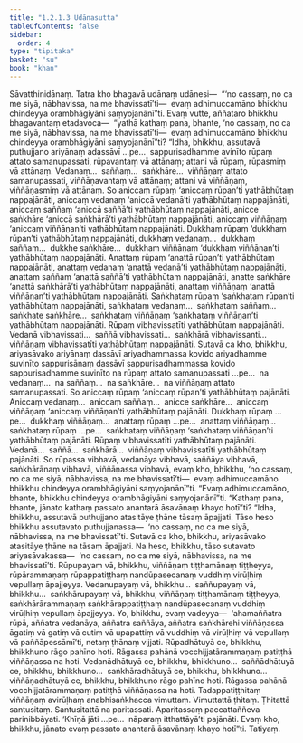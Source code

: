 ```yaml
---
title: "1.2.1.3 Udānasutta"
tableOfContents: false
sidebar:
  order: 4
type: "tipitaka"
basket: "su"
book: "khan"
---
```



<DynamicBreadcrumb />

<Division number="55" book="khan">

<Paragraph number="242" book="khan">
Sāvatthinidānaṃ. Tatra kho bhagavā udānaṃ udānesi—  “‘no cassaṃ, no ca me siyā, nābhavissa, na me bhavissatī’ti—  evaṃ adhimuccamāno bhikkhu chindeyya orambhāgiyāni saṃyojanānī”ti. Evaṃ vutte, aññataro bhikkhu bhagavantaṃ etadavoca—  “yathā kathaṃ pana, bhante, ‘no cassaṃ, no ca me siyā, nābhavissa, na me bhavissatī’ti—  evaṃ adhimuccamāno bhikkhu chindeyya orambhāgiyāni saṃyojanānī”ti?
</Paragraph>

<Paragraph number="243" book="khan">
“Idha, bhikkhu, assutavā puthujjano ariyānaṃ adassāvī …pe…  sappurisadhamme avinīto rūpaṃ attato samanupassati, rūpavantaṃ vā attānaṃ; attani vā rūpaṃ, rūpasmiṃ vā attānaṃ. Vedanaṃ…  saññaṃ…  saṅkhāre…  viññāṇaṃ attato samanupassati, viññāṇavantaṃ vā attānaṃ; attani vā viññāṇaṃ, viññāṇasmiṃ vā attānaṃ.
</Paragraph>

<Paragraph number="244" book="khan">
So aniccaṃ rūpaṃ ‘aniccaṃ rūpan’ti yathābhūtaṃ nappajānāti, aniccaṃ vedanaṃ ‘aniccā vedanā’ti yathābhūtaṃ nappajānāti, aniccaṃ saññaṃ ‘aniccā saññā’ti yathābhūtaṃ nappajānāti, anicce saṅkhāre ‘aniccā saṅkhārā’ti yathābhūtaṃ nappajānāti, aniccaṃ viññāṇaṃ ‘aniccaṃ viññāṇan’ti yathābhūtaṃ nappajānāti.
</Paragraph>

<Paragraph number="245" book="khan">
Dukkhaṃ rūpaṃ ‘dukkhaṃ rūpan’ti yathābhūtaṃ nappajānāti, dukkhaṃ vedanaṃ…  dukkhaṃ saññaṃ…  dukkhe saṅkhāre…  dukkhaṃ viññāṇaṃ ‘dukkhaṃ viññāṇan’ti yathābhūtaṃ nappajānāti.
</Paragraph>

<Paragraph number="246" book="khan">
Anattaṃ rūpaṃ ‘anattā rūpan’ti yathābhūtaṃ nappajānāti, anattaṃ vedanaṃ ‘anattā vedanā’ti yathābhūtaṃ nappajānāti, anattaṃ saññaṃ ‘anattā saññā’ti yathābhūtaṃ nappajānāti, anatte saṅkhāre ‘anattā saṅkhārā’ti yathābhūtaṃ nappajānāti, anattaṃ viññāṇaṃ ‘anattā viññāṇan’ti yathābhūtaṃ nappajānāti.
</Paragraph>

<Paragraph number="247" book="khan">
Saṅkhataṃ rūpaṃ ‘saṅkhataṃ rūpan’ti yathābhūtaṃ nappajānāti, saṅkhataṃ vedanaṃ…  saṅkhataṃ saññaṃ…  saṅkhate saṅkhāre…  saṅkhataṃ viññāṇaṃ ‘saṅkhataṃ viññāṇan’ti yathābhūtaṃ nappajānāti. Rūpaṃ vibhavissatīti yathābhūtaṃ nappajānāti. Vedanā vibhavissati…  saññā vibhavissati…  saṅkhārā vibhavissanti…  viññāṇaṃ vibhavissatīti yathābhūtaṃ nappajānāti.
</Paragraph>

<Paragraph number="248" book="khan">
Sutavā ca kho, bhikkhu, ariyasāvako ariyānaṃ dassāvī ariyadhammassa kovido ariyadhamme suvinīto sappurisānaṃ dassāvī sappurisadhammassa kovido sappurisadhamme suvinīto na rūpaṃ attato samanupassati …pe…  na vedanaṃ…  na saññaṃ…  na saṅkhāre…  na viññāṇaṃ attato samanupassati.
</Paragraph>

<Paragraph number="249" book="khan">
So aniccaṃ rūpaṃ ‘aniccaṃ rūpan’ti yathābhūtaṃ pajānāti. Aniccaṃ vedanaṃ…  aniccaṃ saññaṃ…  anicce saṅkhāre…  aniccaṃ viññāṇaṃ ‘aniccaṃ viññāṇan’ti yathābhūtaṃ pajānāti. Dukkhaṃ rūpaṃ …pe…  dukkhaṃ viññāṇaṃ…  anattaṃ rūpaṃ …pe…  anattaṃ viññāṇaṃ…  saṅkhataṃ rūpaṃ …pe…  saṅkhataṃ viññāṇaṃ ‘saṅkhataṃ viññāṇan’ti yathābhūtaṃ pajānāti. Rūpaṃ vibhavissatīti yathābhūtaṃ pajānāti. Vedanā…  saññā…  saṅkhārā…  viññāṇaṃ vibhavissatīti yathābhūtaṃ pajānāti.
</Paragraph>

<Paragraph number="250" book="khan">
So rūpassa vibhavā, vedanāya vibhavā, saññāya vibhavā, saṅkhārānaṃ vibhavā, viññāṇassa vibhavā, evaṃ kho, bhikkhu, ‘no cassaṃ, no ca me siyā, nābhavissa, na me bhavissatī’ti—  evaṃ adhimuccamāno bhikkhu chindeyya orambhāgiyāni saṃyojanānī”ti. “Evaṃ adhimuccamāno, bhante, bhikkhu chindeyya orambhāgiyāni saṃyojanānī”ti.
</Paragraph>

<Paragraph number="251" book="khan">
“Kathaṃ pana, bhante, jānato kathaṃ passato anantarā āsavānaṃ khayo hotī”ti? “Idha, bhikkhu, assutavā puthujjano atasitāye ṭhāne tāsaṃ āpajjati. Tāso heso bhikkhu assutavato puthujjanassa—  ‘no cassaṃ, no ca me siyā, nābhavissa, na me bhavissatī’ti.
</Paragraph>

<Paragraph number="252" book="khan">
Sutavā ca kho, bhikkhu, ariyasāvako atasitāye ṭhāne na tāsaṃ āpajjati. Na heso, bhikkhu, tāso sutavato ariyasāvakassa—  ‘no cassaṃ, no ca me siyā, nābhavissa, na me bhavissatī’ti. Rūpupayaṃ vā, bhikkhu, viññāṇaṃ tiṭṭhamānaṃ tiṭṭheyya, rūpārammaṇaṃ rūpappatiṭṭhaṃ nandūpasecanaṃ vuddhiṃ virūḷhiṃ vepullaṃ āpajjeyya. Vedanupayaṃ vā, bhikkhu…  saññupayaṃ vā, bhikkhu…  saṅkhārupayaṃ vā, bhikkhu, viññāṇaṃ tiṭṭhamānaṃ tiṭṭheyya, saṅkhārārammaṇaṃ saṅkhārappatiṭṭhaṃ nandūpasecanaṃ vuddhiṃ virūḷhiṃ vepullaṃ āpajjeyya.
</Paragraph>

<Paragraph number="253" book="khan">
Yo, bhikkhu, evaṃ vadeyya—  ‘ahamaññatra rūpā, aññatra vedanāya, aññatra saññāya, aññatra saṅkhārehi viññāṇassa āgatiṃ vā gatiṃ vā cutiṃ vā upapattiṃ vā vuddhiṃ vā virūḷhiṃ vā vepullaṃ vā paññāpessāmī’ti, netaṃ ṭhānaṃ vijjati.
</Paragraph>

<Paragraph number="254" book="khan">
Rūpadhātuyā ce, bhikkhu, bhikkhuno rāgo pahīno hoti. Rāgassa pahānā vocchijjatārammaṇaṃ patiṭṭhā viññāṇassa na hoti. Vedanādhātuyā ce, bhikkhu, bhikkhuno…  saññādhātuyā ce, bhikkhu, bhikkhuno…  saṅkhāradhātuyā ce, bhikkhu, bhikkhuno…  viññāṇadhātuyā ce, bhikkhu, bhikkhuno rāgo pahīno hoti. Rāgassa pahānā vocchijjatārammaṇaṃ patiṭṭhā viññāṇassa na hoti. Tadappatiṭṭhitaṃ viññāṇaṃ avirūḷhaṃ anabhisaṅkhacca vimuttaṃ. Vimuttattā ṭhitaṃ. Ṭhitattā santusitaṃ. Santusitattā na paritassati. Aparitassaṃ paccattaññeva parinibbāyati. ‘Khīṇā jāti …pe…  nāparaṃ itthattāyā’ti pajānāti. Evaṃ kho, bhikkhu, jānato evaṃ passato anantarā āsavānaṃ khayo hotī”ti.

</Paragraph>
</Division>

<Paragraph number="255" type="center" book="khan">
Tatiyaṃ.
</Paragraph>